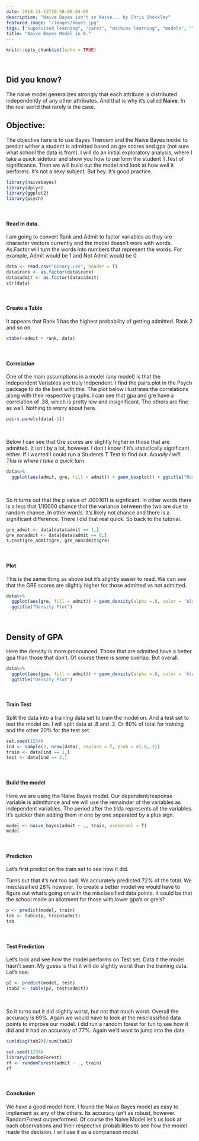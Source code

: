 ```yaml
---
date: 2018-11-12T10:58:08-04:00
description: "Naive Bayes isn't so Naive... by Chris Shockley"
featured_image: "/images/bayes.jpg"
tags: ["supervised learning", "caret", "machine learning", "models", "", "naive bayes", "utorial" ]
title: "Naive Bayes Model in R."
---
```



```r
knitr::opts_chunk$set(echo = TRUE)
```
<br>


## Did you know?

The naive model generalizes strongly that each attribute is distributed independently of any other attributes.  And that is why it's called **Naive**.  In the real world that rarely is the case.


## Objective:

The objective here is to use Bayes Theroem and the Naive Bayes model to predict wither a student is admitted based on gre scores and gpa (not sure what school the data is from).  I will do an initial exploratory analysis, where I take a quick sidetour and show you how to perform the student T.Test of significance.  Then we will build out the model and look at how well it performs.  It's not a sexy subject.  But hey.  It's good practice.





```r
library(naivebayes)
library(dplyr)
library(ggplot2)
library(psych)
```
<br>

#### Read in data.  

I am going to convert Rank and Admit to factor variables as they are character vectors currently and the model doesn't work with words.  As.Factor will turn the words into numbers that represent the words.  For example, Admit would be 1 and Not Admit would be 0.  
```r
data <- read.csv("binary.csv", header = T)
data$rank <- as.factor(data$rank)
data$admit <- as.factor(data$admit)
str(data)
```
<br>

#### Create a Table

It appears that Rank 1 has the highest probability of getting admitted.  Rank 2 and so on.  
```r
xtabs(~admit + rank, data)
```



<br>

#### Correlation

One of the main assumptions in a model (any model) is that the Independent Variables are truly Indpendent.  I find the pairs.plot in the Psych package to do the best with this. The plot below illustrates the correlations along with their respective graphs.  I can see that gpa and gre have a correlation of .38, which is pretty low and insignificant.  The others are fine as well.  Nothing to worry about here.
```r
pairs.panels(data[-1])
```
<br>

Below I can see that Gre scores are slightly higher in those that are admitted.  It isn't by a lot, however.  I don't know if it's statistically significant either.  If I wanted I could run a Students T Test to find out.  *Acually I will. This is where I take a quick turn.* 

```r
data%>%
  ggplot(aes(admit, gre, fill = admit)) + geom_boxplot() + ggtitle("Box Plot")
```
<br>

So it turns out that the p value of .0001611 is signficant.  In other words there is a less that 1/10000 chance that the variance between the two are due to random chance.  In other words.  It's likely not chance and there is a significant difference.  There I did that real quick.  So back to the tutorial.
```r
gre_admit <- data[data$admit == 1,]
gre_nonadmit <- data[data$admit == 0,]
t.test(gre_admit$gre, gre_nonadmit$gre)

```
<br>

#### Plot

This is the same thing as above but it's slightly easier to read.  We can see that the GRE scores are slightly higher for those admitted vs not admitted.

```r
data%>%
  ggplot(aes(gre, fill = admit)) + geom_density(alpha =.8, color = 'black') + 
  ggtitle("Density Plot")
```
<br>

## Density of GPA

Here the density is more pronounced.  Those that are admitted have a better gpa than those that don't.  Of course there is some overlap.  But overall.  
```r
data%>%
  ggplot(aes(gpa, fill = admit)) + geom_density(alpha =.8, color = 'black') + 
  ggtitle("Density Plot")
```
<br>

#### Train Test

Split the data into a training data set to train the model on.  And a test set to test the model on.  I will split data at .8 and .2.  Or 80% of total for training and the other 20% for the test set.
```r
set.seed(1234)
ind <- sample(2, nrow(data), replace = T, prob = c(.8,.2))
train <- data[ind == 1,]
test <- data[ind == 2,]

```
<br>

#### Build the model

Here we are using the Naive Bayes model.  Our dependent/response variable is admittance and we will use the remainder of the variables as independent variables.  The period after the tilda represents all the variables.  It's quicker than adding them in one by one separated by a plus sign.
```r
model <- naive_bayes(admit ~ ., train, usekernel = T)
model
```
<br>

#### Prediction

Let's first predict on the train set to see how it did.  

Turns out that it's not too bad.  We accurately predicted 72% of the total.  We misclassified 28% however.  To create a better model we would have to figure out what's going on with the misclassified data points.  It could be that the school made an allotment for those with lower gpa's or gre's?  
```r
p <- predict(model, train)
tab <- table(p, train$admit)
tab
```
<br>

#### Test Prediction

Let's look and see how the model performs on Test set.  Data it the model hasn't seen.  My guess is that it will do slightly worst than the training data.  Let's see.

```r
p2 <- predict(model, test)
(tab2 <- table(p2, test$admit))
```
<br>

So it turns out it did slightly worst, but not that much worst.  Overall the accuracy is 69%.  Again we would have to look at the misclassified data points to improve our model.  I did run a random forest for fun to see how it did and it had an accuracy of 77%.  Again we'd want to jump into the data.
```r
sum(diag(tab2))/sum(tab2)
```

```r
set.seed(1234)
library(randomForest)
rf <- randomForest(admit ~ ., train)
rf
```
<br>

#### Conclusion

We have a good model here.  I found the Naive Bayes model as easy to implement as any of the others.  Its accuracy isn't as robust, however.  RandomForest outperformed.  Of course the Naive Model let's us look at each observations and their respective probabilities to see how the model made the decision.  I will use it as a comparison model.

